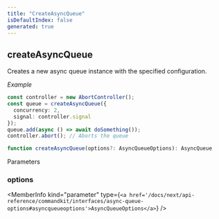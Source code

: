 ```yaml
---
title: "CreateAsyncQueue"
isDefaultIndex: false
generated: true
---
```



<!-- This file was generated from the CommandKit source. Do not modify. Instead, re-run the "docgen" script -->


## createAsyncQueue

<GenerationInfo sourceFile="packages/commandkit/src/utils/useful-stuff/async-queue.ts" sourceLine="173" packageName="commandkit" />

Creates a new async queue instance with the specified configuration.



*Example*

```typescript
const controller = new AbortController();
const queue = createAsyncQueue({
  concurrency: 2,
  signal: controller.signal
});
queue.add(async () => await doSomething());
controller.abort(); // Aborts the queue
```

```ts title="Signature"
function createAsyncQueue(options?: AsyncQueueOptions): AsyncQueue
```
Parameters

### options

<MemberInfo kind="parameter" type={`<a href='/docs/next/api-reference/commandkit/interfaces/async-queue-options#asyncqueueoptions'>AsyncQueueOptions</a>`} />

